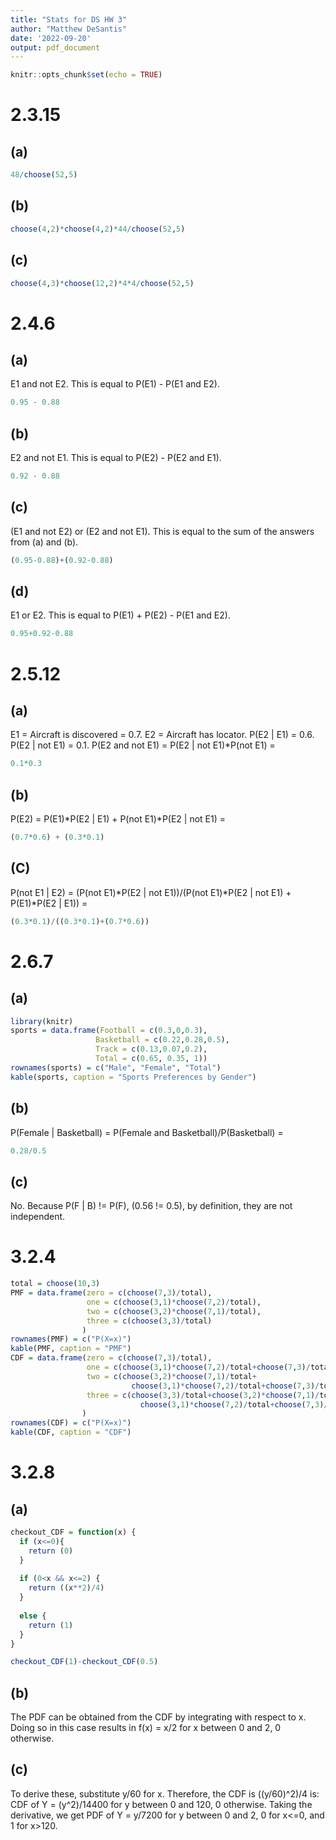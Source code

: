 ---
title: "Stats for DS HW 3"
author: "Matthew DeSantis"
date: '2022-09-20'
output: pdf_document
---

```{r setup, include=FALSE}
knitr::opts_chunk$set(echo = TRUE)
```

# 2.3.15

## (a)
```{r}
48/choose(52,5)
```
## (b)
```{r}
choose(4,2)*choose(4,2)*44/choose(52,5)
```
## (c)
```{r}
choose(4,3)*choose(12,2)*4*4/choose(52,5)
```
\newpage

# 2.4.6

## (a)
E1 and not E2. This is equal to P(E1) - P(E1 and E2).
```{r}
0.95 - 0.88
```
## (b)
E2 and not E1. This is equal to P(E2) - P(E2 and E1).
```{r}
0.92 - 0.88
```
## (c)
(E1 and not E2) or (E2 and not E1). This is equal to the sum of the answers from (a) and (b).
```{r}
(0.95-0.88)+(0.92-0.88)
```
## (d)
E1 or E2. This is equal to P(E1) + P(E2) - P(E1 and E2).
```{r}
0.95+0.92-0.88
```
\newpage

# 2.5.12

## (a)
E1 = Aircraft is discovered = 0.7. E2 = Aircraft has locator. P(E2 | E1) = 0.6. P(E2 | not E1) = 0.1.
P(E2 and not E1) = P(E2 | not E1)\*P(not E1) =
```{r}
0.1*0.3
```
## (b)
P(E2) = P(E1)\*P(E2 | E1) + P(not E1)\*P(E2 | not E1) =
```{r}
(0.7*0.6) + (0.3*0.1)
```
## (C)
P(not E1 | E2) = (P(not E1)\*P(E2 | not E1))/(P(not E1)\*P(E2 | not E1) + P(E1)\*P(E2 | E1)) = 
```{r}
(0.3*0.1)/((0.3*0.1)+(0.7*0.6))
```
\newpage

# 2.6.7

## (a)
```{r echo = F, results='asis'}
library(knitr)
sports = data.frame(Football = c(0.3,0,0.3), 
                   Basketball = c(0.22,0.28,0.5), 
                   Track = c(0.13,0.07,0.2), 
                   Total = c(0.65, 0.35, 1))
rownames(sports) = c("Male", "Female", "Total")
kable(sports, caption = "Sports Preferences by Gender")
```
## (b)
P(Female | Basketball) = P(Female and Basketball)/P(Basketball) =
```{r}
0.28/0.5
```
## (c)
No. Because P(F | B) != P(F), (0.56 != 0.5), by definition, they are not independent.
\newpage

# 3.2.4
```{r}
total = choose(10,3)
PMF = data.frame(zero = c(choose(7,3)/total),
                 one = c(choose(3,1)*choose(7,2)/total),
                 two = c(choose(3,2)*choose(7,1)/total),
                 three = c(choose(3,3)/total)
                )
rownames(PMF) = c("P(X=x)")
kable(PMF, caption = "PMF")
CDF = data.frame(zero = c(choose(7,3)/total),
                 one = c(choose(3,1)*choose(7,2)/total+choose(7,3)/total),
                 two = c(choose(3,2)*choose(7,1)/total+
                           choose(3,1)*choose(7,2)/total+choose(7,3)/total),
                 three = c(choose(3,3)/total+choose(3,2)*choose(7,1)/total+
                             choose(3,1)*choose(7,2)/total+choose(7,3)/total)
                )
rownames(CDF) = c("P(X=x)")
kable(CDF, caption = "CDF")
```
\newpage

# 3.2.8

## (a)
```{r}
checkout_CDF = function(x) {
  if (x<=0){
    return (0)
  }
  
  if (0<x && x<=2) {
    return ((x**2)/4)  
  }
  
  else {
    return (1)
  }
}

checkout_CDF(1)-checkout_CDF(0.5)
```
## (b)
The PDF can be obtained from the CDF by integrating with respect to x. Doing so in this case results in
f(x) = x/2 for x between 0 and 2, 0 otherwise. 

## (c)
To derive these, substitute y/60 for x. Therefore, the CDF is ((y/60)^2)/4 is:
CDF of Y = (y^2)/14400 for y between 0 and 120, 0 otherwise.
Taking the derivative, we get 
PDF of Y = y/7200 for y between 0 and 2, 0 for x<=0, and 1 for x>120.